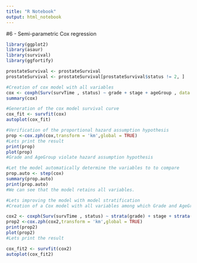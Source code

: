---
title: "R Notebook"
output: html_notebook
---

#6 - Semi-parametric Cox regression 

```{r}
library(ggplot2)
library(asaur)
library(survival)
library(ggfortify)

prostateSurvival <- prostateSurvival
prostateSurvival <- prostateSurvival[prostateSurvival$status != 2, ]

#Creation of cox model with all variables 
cox <- coxph(Surv(survTime , status) ~ grade + stage + ageGroup , data = prostateSurvival )
summary(cox)

#Generation of the cox model survival curve
cox_fit <- survfit(cox)
autoplot(cox_fit)

#Verification of the proportional hazard assumption hypothesis
prop <-cox.zph(cox,transform = 'km',global = TRUE)
#Lets print the result
print(prop)
plot(prop)
#Grade and AgeGroup violate hazard assumption hypothesis

#Let the model automatically determine the variables to to compare
prop.auto <- step(cox)
summary(prop.auto)
print(prop.auto)
#We can see that the model retains all variables.

#Lets improving the model with model stratification
#Creation of a Cox model with all variables among which Grade and AgeGroup are stratified

cox2 <- coxph(Surv(survTime , status) ~ strata(grade) + stage + strata(ageGroup) , data = prostateSurvival )
prop2 <-cox.zph(cox2,transform = 'km',global = TRUE)
print(prop2)
plot(prop2)
#Lets print the result

cox_fit2 <- survfit(cox2)
autoplot(cox_fit2)

```

